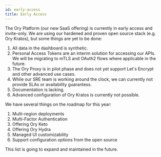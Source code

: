 ```yaml
---
id: early-access
title: Early Access
---
```


The Ory Platform (our new SaaS offering) is currently in early access and invite-only. We are using
our hardened and proven open source stack (e.g. Ory Kratos), but some things are yet to be done:

1. All data in the dashboard is synthetic.
2. Personal Access Tokens are an interim solution for accessing our APIs. We will be migrating
to mTLS and OAuth2 flows where applicable in the future.
3. The Ory Proxy is in pilot phase and does not yet support Let's Encrypt and other advanced use cases.
4. While our SRE team is working around the clock, we can currently not provide SLAs or availability guarantess.
5. Documentation is lacking.
6. Advanced configuration of Ory Kratos is currently not possible.

We have several things on the roadmap for this year:

1. Multi-region deployments
2. Multi-Factor Authentication
3. Offering Ory Keto
4. Offering Ory Hydra
5. Managed UI customizability
6. Support configuration options from the open source

This list is going to expand and maintained in the future.
